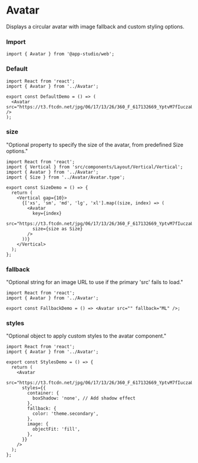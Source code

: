# Avatar

Displays a circular avatar with image fallback and custom styling options.

### **Import**

```tsx static
import { Avatar } from '@app-studio/web';
```

### **Default**

```tsx
import React from 'react';
import { Avatar } from '../Avatar';

export const DefaultDemo = () => (
  <Avatar src="https://t3.ftcdn.net/jpg/06/17/13/26/360_F_617132669_YptvM7fIuczaUbYYpMe3VTLimwZwzlWf.jpg" />
);
```

### **size**

"Optional property to specify the size of the avatar, from predefined Size options."

```tsx
import React from 'react';
import { Vertical } from 'src/components/Layout/Vertical/Vertical';
import { Avatar } from '../Avatar';
import { Size } from '../Avatar/Avatar.type';

export const SizeDemo = () => {
  return (
    <Vertical gap={10}>
      {['xs', 'sm', 'md', 'lg', 'xl'].map((size, index) => (
        <Avatar
          key={index}
          src="https://t3.ftcdn.net/jpg/06/17/13/26/360_F_617132669_YptvM7fIuczaUbYYpMe3VTLimwZwzlWf.jpg"
          size={size as Size}
        />
      ))}
    </Vertical>
  );
};
```

### **fallback**

"Optional string for an image URL to use if the primary 'src' fails to load."

```tsx
import React from 'react';
import { Avatar } from '../Avatar';

export const FallbackDemo = () => <Avatar src="" fallback="ML" />;
```

### **styles**

"Optional object to apply custom styles to the avatar component."

```tsx
import React from 'react';
import { Avatar } from '../Avatar';

export const StylesDemo = () => {
  return (
    <Avatar
      src="https://t3.ftcdn.net/jpg/06/17/13/26/360_F_617132669_YptvM7fIuczaUbYYpMe3VTLimwZwzlWf.jpg"
      styles={{
        container: {
          boxShadow: 'none', // Add shadow effect
        },
        fallback: {
          color: 'theme.secondary',
        },
        image: {
          objectFit: 'fill',
        },
      }}
    />
  );
};
```
